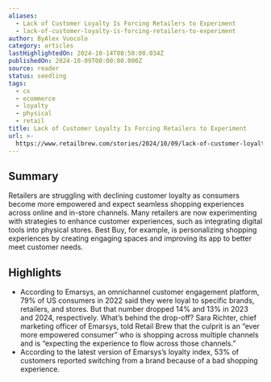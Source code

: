 ```yaml
---
aliases:
  - Lack of Customer Loyalty Is Forcing Retailers to Experiment
  - lack-of-customer-loyalty-is-forcing-retailers-to-experiment
author: ByAlex Vuocolo
category: articles
lastHighlightedOn: 2024-10-14T08:50:00.034Z
publishedOn: 2024-10-09T00:00:00.000Z
source: reader
status: seedling
tags:
  - cx
  - ecommerce
  - loyalty
  - physical
  - retail
title: Lack of Customer Loyalty Is Forcing Retailers to Experiment
url: >-
  https://www.retailbrew.com/stories/2024/10/09/lack-of-customer-loyalty-is-forcing-retailers-to-experiment?utm_source=Sailthru&utm_medium=email&utm_campaign=Newsletter%20Weekly%20Roundup:%20CX%20Dive:%20Daily%20Dive%2010-12-2024&utm_term=CX%20Dive%20Weekender
---
```

## Summary

Retailers are struggling with declining customer loyalty as consumers become more empowered and expect seamless shopping experiences across online and in-store channels. Many retailers are now experimenting with strategies to enhance customer experiences, such as integrating digital tools into physical stores. Best Buy, for example, is personalizing shopping experiences by creating engaging spaces and improving its app to better meet customer needs.

## Highlights

- According to Emarsys, an omnichannel customer engagement platform, 79% of US consumers in 2022 said they were loyal to specific brands, retailers, and stores. But that number dropped 14% and 13% in 2023 and 2024, respectively.
  What’s behind the drop-off? Sara Richter, chief marketing officer of Emarsys, told Retail Brew that the culprit is an “ever more empowered consumer” who is shopping across multiple channels and is “expecting the experience to flow across those channels.”
- According to the latest version of Emarsys’s loyalty index, 53% of customers reported switching from a brand because of a bad shopping experience.
